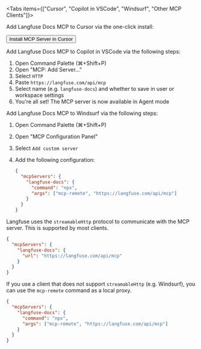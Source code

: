 
<Tabs items={["Cursor", "Copilot in VSCode", "Windsurf", "Other MCP Clients"]}>

<Tab>

Add Langfuse Docs MCP to Cursor via the one-click install:

<div className="flex gap-2 mt-3 mb-6">
  <Button asChild>
    <Link href="https://cursor.com/install-mcp?name=langfuse-docs&config=eyJ1cmwiOiJodHRwczovL2xhbmdmdXNlLmNvbS9hcGkvbWNwIn0%3D">
      Install MCP Server in Cursor
    </Link>
  </Button>
</div>

</Tab>

<Tab>

Add Langfuse Docs MCP to Copilot in VSCode via the following steps:

1. Open Command Palette (⌘+Shift+P)
2. Open "MCP: Add Server..."
3. Select `HTTP`
4. Paste `https://langfuse.com/api/mcp`
5. Select name (e.g. `langfuse-docs`) and whether to save in user or workspace settings
6. You're all set! The MCP server is now available in Agent mode

</Tab>

<Tab>

Add Langfuse Docs MCP to Windsurf via the following steps:

1. Open Command Palette (⌘+Shift+P)
2. Open "MCP Configuration Panel"
3. Select `Add custom server`
4. Add the following configuration:

   ```json
   {
     "mcpServers": {
       "langfuse-docs": {
         "command": "npx",
         "args": ["mcp-remote", "https://langfuse.com/api/mcp"]
       }
     }
   }
   ```

</Tab>

<Tab>

Langfuse uses the `streamableHttp` protocol to communicate with the MCP server. This is supported by most clients.

```json
{
  "mcpServers": {
    "langfuse-docs": {
      "url": "https://langfuse.com/api/mcp"
    }
  }
}
```

If you use a client that does not support `streamableHttp` (e.g. Windsurf), you can use the `mcp-remote` command as a local proxy.

```json
{
  "mcpServers": {
    "langfuse-docs": {
      "command": "npx",
      "args": ["mcp-remote", "https://langfuse.com/api/mcp"]
    }
  }
}
```

</Tab>

</Tabs>
